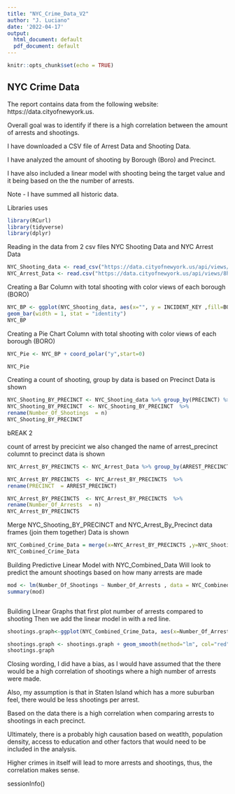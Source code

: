 ---
title: "NYC_Crime_Data_V2"
author: "J. Luciano"
date: '2022-04-17'
output:
  html_document: default
  pdf_document: default
---

```{r setup, include=FALSE}
knitr::opts_chunk$set(echo = TRUE)
```

## NYC Crime Data
The report contains data from the following website: https://data.cityofnewyork.us.

Overall goal was to identify if there is a high correlation between the amount of arrests and shootings.

I have downloaded a CSV file of Arrest Data and Shooting Data. 

I have analyzed the amount of shooting by Borough (Boro) and Precinct.

I have also included a linear model with shooting being the target value and it being based on the the number of arrests.

Note - I have summed all historic data.




Libraries uses
```{r libraries_used}
library(RCurl)
library(tidyverse)
library(dplyr)

```

Reading in the data from 2 csv files NYC Shooting Data and NYC Arrest Data
```{r get_nyc_crime_data, message = FALSE}
NYC_Shooting_data <- read_csv("https://data.cityofnewyork.us/api/views/833y-fsy8/rows.csv?accessType=DOWNLOAD")
NYC_Arrest_Data <- read.csv("https://data.cityofnewyork.us/api/views/8h9b-rp9u/rows.csv?accessType=DOWNLOAD", header=TRUE)

```

Creating a Bar Column with total shooting with color views of each borough (BORO)
```{r Creating_Bar_Plot_NYC_Shooting_By_Boro }
NYC_BP <- ggplot(NYC_Shooting_data, aes(x="", y = INCIDENT_KEY ,fill=BORO))+
geom_bar(width = 1, stat = "identity")
NYC_BP

```

Creating a Pie Chart Column with total shooting with color views of each borough (BORO)
```{r Creating_Pie_Chart_NYC_Shooting_By_Boro}
NYC_Pie <- NYC_BP + coord_polar("y",start=0)

NYC_Pie

```

Creating a count of shooting, group by data is based on Precinct
Data is shown

```{r Count_by_precint_Shooting_data}
NYC_Shooting_BY_PRECINCT <- NYC_Shooting_data %>% group_by(PRECINCT) %>% tally()
NYC_Shooting_BY_PRECINCT  <- NYC_Shooting_BY_PRECINCT  %>%
rename(Number_Of_Shootings  = n)
NYC_Shooting_BY_PRECINCT

```
bREAK 2


count of arrest by precicint
we also changed the name of arrest_precinct columnt to precinct
data is shown
```{r Count_by_precint_Arrest_data }

NYC_Arrest_BY_PRECINCTS <- NYC_Arrest_Data %>% group_by(ARREST_PRECINCT) %>% tally()

NYC_Arrest_BY_PRECINCTS  <- NYC_Arrest_BY_PRECINCTS  %>%
rename(PRECINCT  = ARREST_PRECINCT)

NYC_Arrest_BY_PRECINCTS  <- NYC_Arrest_BY_PRECINCTS  %>%
rename(Number_Of_Arrests  = n)
NYC_Arrest_BY_PRECINCTS
```


Merge NYC_Shooting_BY_PRECINCT and NYC_Arrest_By_Precinct data frames (join them together)
Data is shown
```{r Merge_Data }

NYC_Combined_Crime_Data = merge(x=NYC_Arrest_BY_PRECINCTS ,y=NYC_Shooting_BY_PRECINCT  ,by="PRECINCT",all.y=TRUE)
NYC_Combined_Crime_Data

```

Building Predictive Linear Model with NYC_Combined_Data
Will look to predict the amount shootings based on how many arrests are made
```{r Linear_Model }

mod <- lm(Number_Of_Shootings ~ Number_Of_Arrests , data = NYC_Combined_Crime_Data)
summary(mod)



```

Building LInear Graphs that first plot number of arrests compared to shooting 
Then we add the linear model in with a red line.

```{r Linear_Graph }


shootings.graph<-ggplot(NYC_Combined_Crime_Data, aes(x=Number_Of_Arrests, y=Number_Of_Shootings))+ geom_point()
```

```{r Linear_Graph2 }
shootings.graph <- shootings.graph + geom_smooth(method="lm", col="red")
shootings.graph


```
Closing wording, I did have a bias, as I would have assumed that the there would be a high correlation of shootings where a high number of arrests were made.

Also, my assumption is that in Staten Island which has a more suburban feel, there would be less shootings per arrest.

Based on the data there is a high correlation when comparing arrests to shootings in each precinct.

Ultimately, there is a probably high causation based on weatlth, population density, access to education and other factors that would need to be included in the analysis.

Higher crimes in itself will lead to more arrests and shootings, thus, the correlation makes sense.

sessionInfo()
